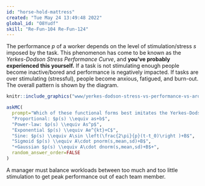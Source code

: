```yaml
---
id: "horse-hold-mattress"
created: "Tue May 24 13:49:48 2022"
global_id: "O8Yudf"
skill: "Re-Fun-104 Re-Fun-124"
---
```


The performance $p$ of a worker depends on the level of stimulation/stress $s$ imposed by the task. This phenomenon has come to be known as the *Yerkes-Dodson Stress Performance Curve*, and **you've probably experienced this yourself.** If a task is not stimulating enough people become inactive/bored and performance is negatively impacted. If tasks are over stimulating (stressful), people become anxious, fatigued, and burn-out. The overall pattern is shown by the diagram.

```r
knitr::include_graphics("www/yerkes-dodson-stress-vs-performance-vs-arousal-theory-1920x1200.jpeg")
```

```r
askMC(
  prompt="Which of these functional forms best imitates the Yerkes-Dodson stress performance curve?",
  "Proportional: $p(s) \\equiv as+b$",
  "Power-law: $p(s) \\equiv As^p$",
  "Exponential $p(s) \\equiv Ae^{kt}+C$",
  "Sine: $p(s) \\equiv A\sin \left(\frac{2\pi}{p}(t-t_0)\right )+B$",
  "Sigmoid $p(s) \\equiv A\cdot pnorm(s,mean,sd)+B$",
  "+Gaussian $p(s) \\equiv A\cdot dnorm(s,mean,sd)+B$+",
  random_answer_order=FALSE
)
```

A manager must balance workloads between too much and too little stimulation to get peak performance out of each team member.
